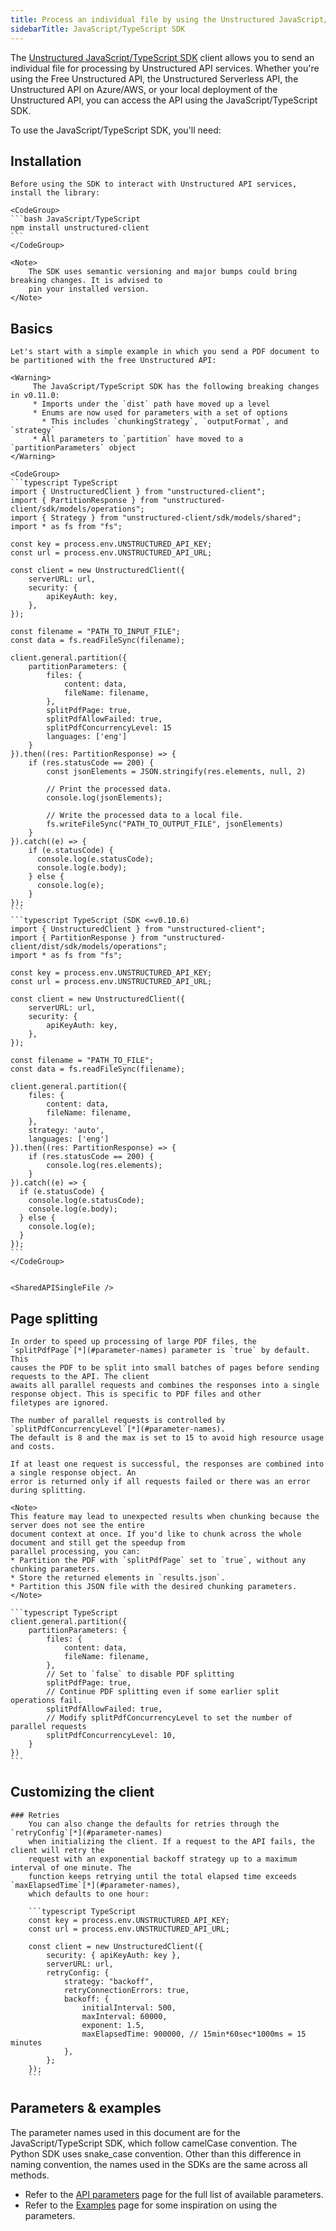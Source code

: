 ```yaml
---
title: Process an individual file by using the Unstructured JavaScript/TypeScript SDK
sidebarTitle: JavaScript/TypeScript SDK
---
```


The [Unstructured JavaScript/TypeScript SDK](https://github.com/Unstructured-IO/unstructured-js-client) client allows you to send an individual file for processing by Unstructured API services. Whether you're using the
Free Unstructured API, the Unstructured Serverless API, the Unstructured API on Azure/AWS, or your local
deployment of the Unstructured API, you can access the API using the JavaScript/TypeScript SDK. 


<UseIngestInstead />

To use the JavaScript/TypeScript SDK, you'll need:


<SharedAPIKeyURL />


<NoURLForServerlessAPI/>

## Installation

    Before using the SDK to interact with Unstructured API services, install the library:

    <CodeGroup>
    ```bash JavaScript/TypeScript
    npm install unstructured-client
    ```
    </CodeGroup>

    <Note>
        The SDK uses semantic versioning and major bumps could bring breaking changes. It is advised to
        pin your installed version.
    </Note>

## Basics
    Let's start with a simple example in which you send a PDF document to be partitioned with the free Unstructured API:

    <Warning>
         The JavaScript/TypeScript SDK has the following breaking changes in v0.11.0:
         * Imports under the `dist` path have moved up a level
         * Enums are now used for parameters with a set of options
           * This includes `chunkingStrategy`, `outputFormat`, and `strategy`
         * All parameters to `partition` have moved to a `partitionParameters` object
    </Warning>

    <CodeGroup>
    ```typescript TypeScript
    import { UnstructuredClient } from "unstructured-client";
    import { PartitionResponse } from "unstructured-client/sdk/models/operations";
    import { Strategy } from "unstructured-client/sdk/models/shared";
    import * as fs from "fs";

    const key = process.env.UNSTRUCTURED_API_KEY;
    const url = process.env.UNSTRUCTURED_API_URL;

    const client = new UnstructuredClient({
        serverURL: url,
        security: {
            apiKeyAuth: key,
        },
    });

    const filename = "PATH_TO_INPUT_FILE";
    const data = fs.readFileSync(filename);

    client.general.partition({
        partitionParameters: {
            files: {
                content: data,
                fileName: filename,
            },
            splitPdfPage: true,
            splitPdfAllowFailed: true,
            splitPdfConcurrencyLevel: 15
            languages: ['eng']
        }
    }).then((res: PartitionResponse) => {
        if (res.statusCode == 200) {
            const jsonElements = JSON.stringify(res.elements, null, 2)
       
            // Print the processed data.
            console.log(jsonElements);

            // Write the processed data to a local file.
            fs.writeFileSync("PATH_TO_OUTPUT_FILE", jsonElements)
        }
    }).catch((e) => {
        if (e.statusCode) {
          console.log(e.statusCode);
          console.log(e.body);
        } else {
          console.log(e);
        }
    });
    ```
    ```typescript TypeScript (SDK <=v0.10.6)
    import { UnstructuredClient } from "unstructured-client";
    import { PartitionResponse } from "unstructured-client/dist/sdk/models/operations";
    import * as fs from "fs";

    const key = process.env.UNSTRUCTURED_API_KEY;
    const url = process.env.UNSTRUCTURED_API_URL;

    const client = new UnstructuredClient({
        serverURL: url,
        security: {
            apiKeyAuth: key,
        },
    });

    const filename = "PATH_TO_FILE";
    const data = fs.readFileSync(filename);

    client.general.partition({
        files: {
            content: data,
            fileName: filename,
        },
        strategy: 'auto',
        languages: ['eng']
    }).then((res: PartitionResponse) => {
        if (res.statusCode == 200) {
            console.log(res.elements);
        }
    }).catch((e) => {
      if (e.statusCode) {
        console.log(e.statusCode);
        console.log(e.body);
      } else {
        console.log(e);
      }
    });
    ```
    </CodeGroup>


    <SharedAPISingleFile />

## Page splitting

    In order to speed up processing of large PDF files, the `splitPdfPage`[*](#parameter-names) parameter is `true` by default. This
    causes the PDF to be split into small batches of pages before sending requests to the API. The client
    awaits all parallel requests and combines the responses into a single response object. This is specific to PDF files and other
    filetypes are ignored.

    The number of parallel requests is controlled by `splitPdfConcurrencyLevel`[*](#parameter-names). 
    The default is 8 and the max is set to 15 to avoid high resource usage and costs.

    If at least one request is successful, the responses are combined into a single response object. An
    error is returned only if all requests failed or there was an error during splitting.

    <Note>
    This feature may lead to unexpected results when chunking because the server does not see the entire
    document context at once. If you'd like to chunk across the whole document and still get the speedup from 
    parallel processing, you can:
    * Partition the PDF with `splitPdfPage` set to `true`, without any chunking parameters.
    * Store the returned elements in `results.json`.
    * Partition this JSON file with the desired chunking parameters.
    </Note>

    ```typescript TypeScript
    client.general.partition({
        partitionParameters: {
            files: {
                content: data,
                fileName: filename,
            },
            // Set to `false` to disable PDF splitting
            splitPdfPage: true,
            // Continue PDF splitting even if some earlier split operations fail.
            splitPdfAllowFailed: true,
            // Modify splitPdfConcurrencyLevel to set the number of parallel requests
            splitPdfConcurrencyLevel: 10,
        }
    })
    ```

## Customizing the client
    ### Retries
        You can also change the defaults for retries through the `retryConfig`[*](#parameter-names)
        when initializing the client. If a request to the API fails, the client will retry the 
        request with an exponential backoff strategy up to a maximum interval of one minute. The
        function keeps retrying until the total elapsed time exceeds `maxElapsedTime`[*](#parameter-names),
        which defaults to one hour:

        ```typescript TypeScript
        const key = process.env.UNSTRUCTURED_API_KEY;
        const url = process.env.UNSTRUCTURED_API_URL;    

        const client = new UnstructuredClient({
            security: { apiKeyAuth: key },
            serverURL: url,
            retryConfig: {
                strategy: "backoff",
                retryConnectionErrors: true,
                backoff: {
                    initialInterval: 500,
                    maxInterval: 60000,
                    exponent: 1.5,
                    maxElapsedTime: 900000, // 15min*60sec*1000ms = 15 minutes
                },
            };
        });
        ```

## Parameters & examples

The parameter names used in this document are for the JavaScript/TypeScript SDK, which follow camelCase
convention. The Python SDK uses snake_case convention. Other than this difference in naming convention, 
the names used in the SDKs are the same across all methods.

* Refer to the [API parameters](/api-reference/api-services/api-parameters) page for the full list of available parameters.
* Refer to the [Examples](/api-reference/api-services/examples) page for some inspiration on using the parameters.

